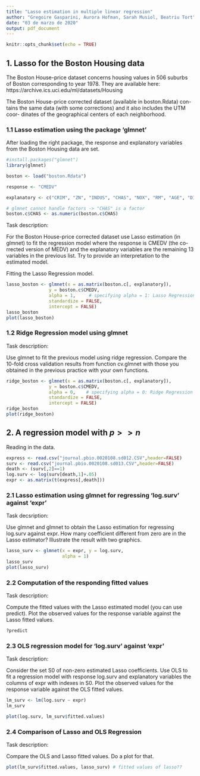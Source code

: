 ```yaml
---
title: "Lasso estimation in multiple linear regression"
author: "Gregoire Gasparini, Aurora Hofman, Sarah Musiol, Beatriu Tort"
date: "03 de marzo de 2020"
output: pdf_document
---
```


```r
knitr::opts_chunk$set(echo = TRUE)
```


## 1. Lasso for the Boston Housing data 
The Boston House-price dataset concerns housing values in 506 suburbs of Boston corresponding to year 1978. They are available here:
   https://archive.ics.uci.edu/ml/datasets/Housing

The Boston House-price corrected dataset (available in boston.Rdata) con- tains the same data (with some corrections) and it also includes the UTM coor- dinates of the geographical centers of each neighborhood.

### 1.1 Lasso estimation using the package 'glmnet'
After loading the right package, the response and explanatory variables from the Boston Housing data are set.
```r
#install.packages("glmnet")
library(glmnet)

boston <- load("boston.Rdata")

response <- "CMEDV"

explanatory <- c("CRIM", "ZN", "INDUS", "CHAS", "NOX", "RM", "AGE", "DIS", "RAD", "TAX", "PTRATIO", "B", "LSTAT")

# glmnet cannot handle factors -> "CHAS" is a factor
boston.c$CHAS <- as.numeric(boston.c$CHAS)
```

Task description: 

For the Boston House-price corrected dataset use Lasso estimation (in glmnet) to fit the regression model where the response is CMEDV (the co- rrected version of MEDV) and the explanatory variables are the remaining 13 variables in the previous list. Try to provide an interpretation to the estimated model.


Fitting the Lasso Regression model.
```r
lasso_boston <- glmnet(x = as.matrix(boston.c[, explanatory]), 
                y = boston.c$CMEDV,
                alpha = 1,     # specifying alpha = 1: Lasso Regression
                standardize = FALSE,
                intercept = FALSE)
lasso_boston
plot(lasso_boston)
```


### 1.2 Ridge Regression model using glmnet
Task description: 

Use glmnet to fit the previous model using ridge regression. Compare the 10-fold cross validation results from function cv.glmnet with those you obtained in the previous practice with your own functions.

```r
ridge_boston <- glmnet(x = as.matrix(boston.c[, explanatory]), 
                y = boston.c$CMEDV,
                alpha = 0,    # specifying alpha = 0: Ridge Regression
                standardize = FALSE,
                intercept = FALSE)
ridge_boston 
plot(ridge_boston)
```



## 2. A regression model with $p >> n$
Reading in the data.
```r
express <- read.csv("journal.pbio.0020108.sd012.CSV",header=FALSE)
surv <- read.csv("journal.pbio.0020108.sd013.CSV",header=FALSE)
death <- (surv[,2]==1)
log.surv <- log(surv[death,1]+.05)
expr <- as.matrix(t(express[,death]))
```


### 2.1 Lasso estimation using glmnet for regressing 'log.surv' against 'expr'
Task decsription: 

Use glmnet and glmnet to obtain the Lasso estimation for regressing log.surv against expr. How many coefficient different from zero are in the Lasso estimator? Illustrate the result with two graphics.

```r
lasso_surv <- glmnet(x = expr, y = log.surv,
                     alpha = 1)
lasso_surv
plot(lasso_surv)
```


### 2.2 Computation of the responding fitted values
Task description: 

Compute the fitted values with the Lasso estimated model (you can use predict). Plot the observed values for the response variable against the Lasso fitted values.

```r
?predict
```



### 2.3 OLS regression model for 'log.surv' against 'expr'
Task description: 

Consider the set S0 of non-zero estimated Lasso coefficients. Use OLS to fit a regression model with response log.surv and explanatory variables the columns of expr with indexes in S0. Plot the observed values for the response variable against the OLS fitted values.

```r
lm_surv <- lm(log.surv ~ expr)
lm_surv

plot(log.surv, lm_surv$fitted.values)
```


### 2.4 Comparison of Lasso and OLS Regression
Task description: 

Compare the OLS and Lasso fitted values. Do a plot for that.

```r
plot(lm_surv$fitted.values, lasso_surv) # fitted values of lasso??
```



